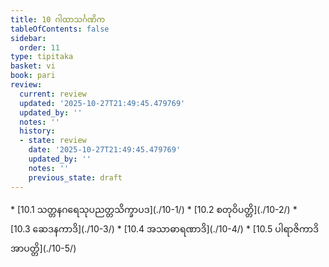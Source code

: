 ```yaml
---
title: 10 ဂါထာသင်္ဂဏိက
tableOfContents: false
sidebar:
  order: 11
type: tipitaka
basket: vi
book: pari
review:
  current: review
  updated: '2025-10-27T21:49:45.479769'
  updated_by: ''
  notes: ''
  history:
  - state: review
    date: '2025-10-27T21:49:45.479769'
    updated_by: ''
    notes: ''
    previous_state: draft
---
```



<ReviewStatus review={frontmatter.review} showDetails={true} />

<HypothesisAnnotation frontmatter={frontmatter} />

<DynamicBreadcrumb />



<TableOfContents book="pari" section="10">
* [10.1 သတ္တနဂရေသုပညတ္တသိက္ခာပဒ](./10-1/)
* [10.2 စတုဝိပတ္တိ](./10-2/)
* [10.3 ဆေဒနကာဒိ](./10-3/)
* [10.4 အသာဓာရဏာဒိ](./10-4/)
* [10.5 ပါရာဇိကာဒိအာပတ္တိ](./10-5/)
</TableOfContents>